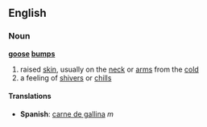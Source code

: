 ==English==
===Noun===
'''[[goose]] [[bumps]]'''
#raised [[skin]], usually on the [[neck]] or [[arms]] from the [[cold]]
#a feeling of [[shivers]] or [[chills]]

====Translations====
*'''Spanish''': [[carne de gallina]] ''m''
